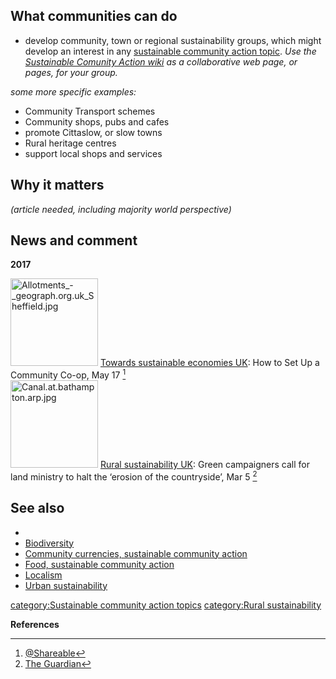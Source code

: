 {{TOCright}}{{Photowantedsca}}
== What communities can do ==
* develop community, town or regional sustainability groups, which might develop an interest in any [[Sustainable community action/topics merge log|sustainable community action topic]]. ''Use the [[Sustainable community action|Sustainable Comunity Action wiki]] as a collaborative web page, or pages, for your group.''

''some more specific examples:''
* Community Transport schemes
* Community shops, pubs and cafes
* promote Cittaslow, or slow towns
* Rural heritage centres
* support local shops and services

== Why it matters ==

''(article needed, including majority world perspective)''

== News and comment ==

'''2017'''

[[File:Allotments - geograph.org.uk Sheffield.jpg|140px|left]]
[[Towards sustainable economies UK]]: How to Set Up a Community Co-op, May 17 <ref>[http://www.shareable.net/blog/how-to-set-up-a-community-co-op @Shareable]</ref><br clear=left>

[[File:Canal.at.bathampton.arp.jpg|140px|left]]
[[Rural sustainability UK]]: Green campaigners call for land ministry to halt the ‘erosion of the countryside’, Mar 5 <ref>[https://www.theguardian.com/politics/2017/mar/05/john-gummer-land-ministry-erosion-of-countryside The Guardian]</ref><br clear=left>

== See also ==
*{{localtopic}}
*[[Biodiversity]]
*[[Community currencies, sustainable community action]]
*[[Food, sustainable community action]]
*[[Localism]]
*[[Urban sustainability]]


{{scaendmenu}}{{stub}}
[[category:Sustainable community action topics]]
[[category:Rural sustainability]]


'''References'''
{{Attrib sca ref|Rural issues}}
<references/>